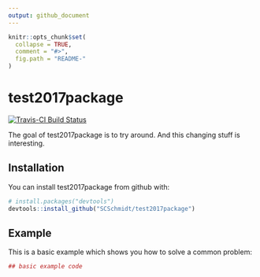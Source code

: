 ```yaml
---
output: github_document
---
```


<!-- README.md is generated from README.Rmd. Please edit that file -->

```r
knitr::opts_chunk$set(
  collapse = TRUE,
  comment = "#>",
  fig.path = "README-"
)
```

# test2017package

[![Travis-CI Build Status](https://travis-ci.org/SCSchmidt/test2017package.svg?branch=master)](https://travis-ci.org/SCSchmidt/test2017package)

The goal of test2017package is to try around. And this changing stuff is interesting.

## Installation

You can install test2017package from github with:

```r
# install.packages("devtools")
devtools::install_github("SCSchmidt/test2017package")
```

## Example

This is a basic example which shows you how to solve a common problem:

```r
## basic example code
```

